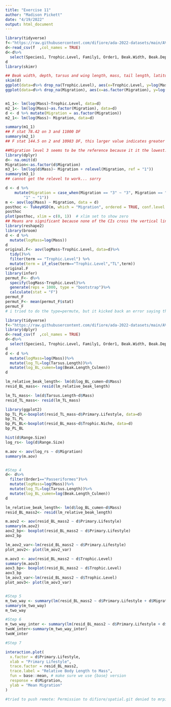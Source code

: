 ```yaml
---
title: "Exercise 11"
author: "Madison Pickett"
date: "4/19/2022"
output: html_document
---
```


```r
library(tidyverse)
f<-"https://raw.githubusercontent.com/difiore/ada-2022-datasets/main/AVONETdataset1.csv"
d<-read_csv(f  ,col_names = TRUE)
d<-d%>%
  select(Species1, Trophic.Level, Family1, Order1, Beak.Width, Beak.Depth, Tarsus.Length, Wing.Length, Migration, Habitat, Mass,Tail.Length, Trophic.Niche, Min.Latitude, Max.Latitude, Centroid.Latitude, Range.Size)
d
library(skimr)

## Beak width, depth, tarsus and wing length, mass, tail length, latitude and range size are numeric, the others are categorical. 
skim(d)
ggplot(data=d%>% drop_na(Trophic.Level), aes(x=Trophic.Level, y=log(Mass)))+geom_boxplot()
ggplot(data=d%>% drop_na(Migration), aes(x=as.factor(Migration), y=log(Mass)))+geom_boxplot()


m1_1<- lm(log(Mass)~Trophic.Level, data=d)
m2_1<- lm(log(Mass)~as.factor(Migration), data=d)
d <- d %>% mutate(Migration = as.factor(Migration))
m2_1<- lm(log(Mass)~ Migration, data=d)

summary(m1_1)
## F stat 78.42 on 3 and 11000 DF
summary(m2_1)
## F stat 144.5 on 2 and 10983 DF, this larger value indicates greater dispersion of the data from the mean. Both F statistics seem relatively large. 

##Migration level 3 seems to be the reference because it it the lowest. 
library(dplyr)
d<- na.omit(d)
Migration<-as.factor(d$Migration)
m3_1<- lm(log(d$Mass)~ Migration + relevel(Migration, ref = "1")) 
summary(m3_1)
## cannot get the relevel to work... sorry

d <- d %>%
    mutate(Migration = case_when(Migration == "3" ~ "3", Migration == "2" ~ "2", Migration ==
        "1" ~ "1"))
m <- aov(log(Mass) ~ Migration, data = d)
posthoc <- TukeyHSD(m, which = "Migration", ordered = TRUE, conf.level = 0.95)
posthoc
plot(posthoc, xlim = c(0, 1))  # xlim set to show zero
## Means are significant because none of the CIs cross the vertical line 
library(reshape2)
library(broom)
d <- d %>%
  mutate(logMass=log(Mass))
d
original.F<- aov(logMass~Trophic.Level, data=d)%>%
  tidy()%>%
  filter(term == "Trophic.Level") %>%
  mutate(term = if_else(term=="Trophic.Level","TL",term))
original.F
library(infer)
permut_F<- d%>%
  specify(logMass~Trophic.Level)%>%
  generate(reps = 1000, type = "bootstrap")%>%
  calculate(stat = "F")
permut_F
permut_F<- mean(permut_F$stat)
permut_F
# i tried to do the type=permute, but it kicked back an error saying that it was expecting bootstrap so I did that and took the mean... 

```



```r
library(tidyverse)
f<-"https://raw.githubusercontent.com/difiore/ada-2022-datasets/main/AVONETdataset1.csv"
library(dplyr)
d<-read_csv(f  ,col_names = TRUE)
d<-d%>%
  select(Species1, Trophic.Level, Family1, Order1, Beak.Width, Beak.Depth, Tarsus.Length, Wing.Length, Migration, Habitat, Mass, Tail.Length, Trophic.Niche, Min.Latitude, Max.Latitude, Centroid.Latitude, Range.Size, Beak.Length_Culmen, Primary.Lifestyle)
d
d <- d %>%
  mutate(logMass=log(Mass))%>%
  mutate(log_TL=log(Tarsus.Length))%>%
  mutate(log_BL_cumen=log(Beak.Length_Culmen))
d

lm_relative_beak_length<- lm(d$log_BL_cumen~d$Mass)
resid_BL_mass<- resid(lm_relative_beak_length)

lm_TL_mass<- lm(d$Tarsus.Length~d$Mass)
resid_TL_mass<- resid(lm_TL_mass)

library(ggplot2)
bp_TL_PL<-boxplot(resid_TL_mass~d$Primary.Lifestyle, data=d)
bp_TL_PL
bp_PL_BL<-boxplot(resid_BL_mass~d$Trophic.Niche, data=d)
bp_PL_BL

hist(d$Range.Size)
log_rs<- log(d$Range.Size)

m.aov <- aov(log_rs ~ d$Migration)
summary(m.aov)


#Step 4
d<- d%>%
  filter(Order1=="Passeriformes")%>%
  mutate(logMass=log(Mass))%>%
  mutate(log_TL=log(Tarsus.Length))%>%
  mutate(log_BL_cumen=log(Beak.Length_Culmen))
d

lm_relative_beak_length<- lm(d$log_BL_cumen~d$Mass)
resid_BL_mass2<- resid(lm_relative_beak_length)

m.aov2 <- aov(resid_BL_mass2 ~ d$Primary.Lifestyle)
summary(m.aov2)
aov2_bp<- boxplot(resid_BL_mass2 ~ d$Primary.Lifestyle)
aov2_bp

lm_aov2_var<-lm(resid_BL_mass2 ~ d$Primary.Lifestyle)
plot_aov2<- plot(lm_aov2_var)

m.aov3 <- aov(resid_BL_mass2 ~ d$Trophic.Level)
summary(m.aov3)
aov3_bp<- boxplot(resid_BL_mass2 ~ d$Trophic.Level)
aov3_bp
lm_aov3_var<-lm(resid_BL_mass2 ~ d$Trophic.Level)
plot_aov3<- plot(lm_aov3_var)


#Step 5
m_two_way <- summary(lm(resid_BL_mass2 ~ d$Primary.Lifestyle + d$Migration))
summary(m_two_way)
m_two_way

#Step 6
m_two_way_inter <- summary(lm(resid_BL_mass2 ~ d$Primary.Lifestyle + d$Migration+ d$Primary.Lifestyle:d$Migration))
twoW_inter<-summary(m_two_way_inter)
twoW_inter

#Step 7

interaction.plot(
  x.factor = d$Primary.Lifestyle,
  xlab = "Primary Lifestyle",
  trace.factor = resid_BL_mass2,
  trace.label = "Relative Body Length to Mass",
  fun = base::mean, # make sure we use {base} version
  response = d$Migration,
  ylab = "Mean Migration"
)

#tried to push remote: Permission to difiore/spatial.git denied to mrpickett26.

```



